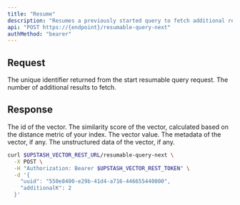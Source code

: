 ```yaml
---
title: "Resume"
description: "Resumes a previously started query to fetch additional results."
api: "POST https://{endpoint}/resumable-query-next"
authMethod: "bearer"
---
```


## Request

<ParamField body="uuid" type="string" required>
  The unique identifier returned from the start resumable query request.
</ParamField>

<ParamField body="additionalK" type="number" required>
  The number of additional results to fetch.
</ParamField>

## Response

<ResponseField name="Scores" type="Object[]">
  <Expandable defaultOpen="true">
    <ResponseField name="id" type="string" required>
      The id of the vector.
    </ResponseField>
    <ResponseField name="score" type="number" required>
      The similarity score of the vector, calculated based on the distance
      metric of your index.
    </ResponseField>
    <ResponseField name="vector" type="number[]">
      The vector value.
    </ResponseField>
    <ResponseField name="metadata" type="Object">
      The metadata of the vector, if any.
    </ResponseField>
    <ResponseField name="data" type="string">
      The unstructured data of the vector, if any.
    </ResponseField>
  </Expandable>
</ResponseField>

<RequestExample>

```sh curl
curl $UPSTASH_VECTOR_REST_URL/resumable-query-next \
  -X POST \
  -H "Authorization: Bearer $UPSTASH_VECTOR_REST_TOKEN" \
  -d '{
    "uuid": "550e8400-e29b-41d4-a716-446655440000",
    "additionalK": 2
  }'
```

</RequestExample>
